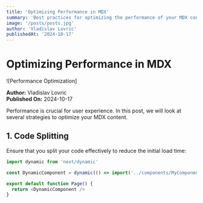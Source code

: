 ```yaml
---
title: 'Optimizing Performance in MDX'
summary: 'Best practices for optimizing the performance of your MDX content.'
image: '/posts/posts.jpg'
author: 'Vladislav Lovric'
publishedAt: '2024-10-17'
---
```


# Optimizing Performance in MDX

![Performance Optimization]

**Author:** Vladislav Lovric  
**Published On:** 2024-10-17

Performance is crucial for user experience. In this post, we will look at
several strategies to optimize your MDX content.

## 1. Code Splitting

Ensure that you split your code effectively to reduce the initial load time:

```javascript
import dynamic from 'next/dynamic'

const DynamicComponent = dynamic(() => import('../components/MyComponent'))

export default function Page() {
  return <DynamicComponent />
}
```
